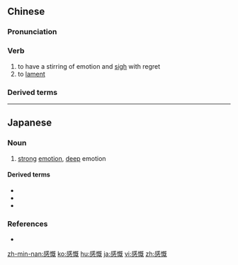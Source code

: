 ==Chinese==
{{zh-forms}}

===Pronunciation===
{{zh-pron
|m=gǎnkǎi
|c=gam2 koi3
|h=pfs=kám-khói
|mn=kám-khài
|ma=Zh-gankai.ogg
|cat=v
}}

===Verb===
{{zh-verb}}

# to have a stirring of emotion and [[sigh]] with regret
# to [[lament]]

===Derived terms===
{{zh-der|感慨萬千|感慨系之}}

{{zh-cat|Advanced}}

----

==Japanese==
{{ja-kanjitab|かん|がい|yomi=on}}

===Noun===
{{ja-noun|かんがい}}

# [[strong]] [[emotion]], [[deep]] emotion

====Derived terms====
* {{l|ja|感慨一入}}
* {{l|ja|感慨無量}}
* {{l|ja|感慨深い}}

===References===
* {{R:Shogakukan}}

[[zh-min-nan:感慨]]
[[ko:感慨]]
[[hu:感慨]]
[[ja:感慨]]
[[vi:感慨]]
[[zh:感慨]]